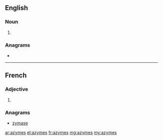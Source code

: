 ==English==

===Noun===
{{head|en|noun plural form}}

# {{plural of|azyme|lang=en}}

===Anagrams===
* {{l|en|zymase}}

----

==French==

===Adjective===
{{fr-adj-form}} {{g|p}}

# {{plural of|azyme|lang=fr}}

===Anagrams===
* [[zymase#French|zymase]]

[[ar:azymes]]
[[el:azymes]]
[[fr:azymes]]
[[mg:azymes]]
[[my:azymes]]